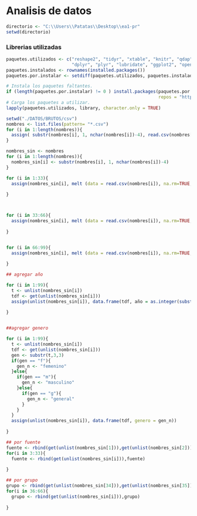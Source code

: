Analisis de datos
========================================================





```r

directorio <- "C:\\Users\\Patatas\\Desktop\\ea1-pr"
setwd(directorio)

```



### Librerias utilizadas
```r
paquetes.utilizados <- c("reshape2", "tidyr", "xtable", "knitr", "qdap",
                         "dplyr", "plyr", "lubridate", "ggplot2", "openxlsx")
paquetes.instalados <- rownames(installed.packages())
paquetes.por.instalar <- setdiff(paquetes.utilizados, paquetes.instalados)

# Instala los paquetes faltantes.
if (length(paquetes.por.instalar) != 0 ) install.packages(paquetes.por.instalar, 
                                                          repos = "http://cran.us.r-project.org")
# Carga los paquetes a utilizar.
lapply(paquetes.utilizados, library, character.only = TRUE)
```


```r
setwd("./DATOS/BRUTOS/csv")
nombres <- list.files(pattern= "*.csv")
for (i in 1:length(nombres)){
  assign( substr(nombres[i], 1, nchar(nombres[i])-4), read.csv(nombres[i]))
}

```

```r
nombres_sin <- nombres
for (i in 1:length(nombres)){
  nombres_sin[i] <- substr(nombres[i], 1, nchar(nombres[i])-4)
}

```

```r

for (i in 1:33){
  assign(nombres_sin[i], melt (data = read.csv(nombres[i]), na.rm=TRUE, variable.name ="fuente", value.name= "numero", id =1))
  
}



for (i in 33:66){
  assign(nombres_sin[i], melt (data = read.csv(nombres[i]), na.rm=TRUE, variable.name ="Grupo de edad", value.name= "Observación", id =1))
  
}


for (i in 66:99){
  assign(nombres_sin[i], melt (data = read.csv(nombres[i]), na.rm=TRUE, variable.name ="Mes de daño", value.name= "Observación", id =1))
  
}

```






```r
## agregar año

for (i in 1:99){
  t <- unlist(nombres_sin[i])
  tdf <- get(unlist(nombres_sin[i])) 
  assign(unlist(nombres_sin[i]), data.frame(tdf, año = as.integer(substr(t,5,8))))
  
}


##agregar genero

for (i in 1:99){
  t <- unlist(nombres_sin[i])
  tdf <- get(unlist(nombres_sin[i])) 
  gen <- substr(t,3,3)
  if(gen == "f"){
    gen_n <- "femenino"
  }else{
    if(gen == "m"){
      gen_n <- "masculino"
    }else{
      if(gen == "g"){
        gen_n <- "general"
      }
    }
  }
  assign(unlist(nombres_sin[i]), data.frame(tdf, genero = gen_n))  
  
}

```



```r
## por fuente 
fuente <- rbind(get(unlist(nombres_sin[1])),get(unlist(nombres_sin[2])))
for(i in 3:33){
  fuente <- rbind(get(unlist(nombres_sin[i])),fuente)
  
}

## por grupo 
grupo <- rbind(get(unlist(nombres_sin[34])),get(unlist(nombres_sin[35])))
for(i in 36:66){
  grupo <- rbind(get(unlist(nombres_sin[i])),grupo)
  
}




```


